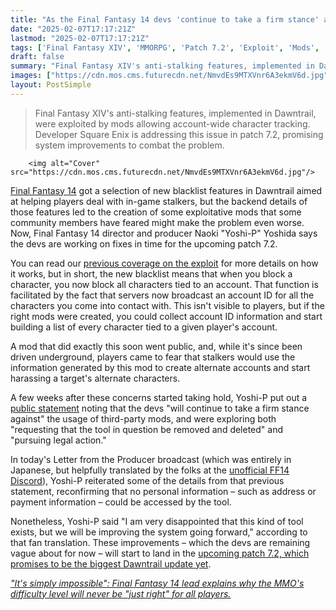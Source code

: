 ```yaml
---
title: "As the Final Fantasy 14 devs 'continue to take a firm stance' against mods that can enable harassment, Yoshi-P says improvements are starting in patch 7.2"
date: "2025-02-07T17:17:21Z"
lastmod: "2025-02-07T17:17:21Z"
tags: ['Final Fantasy XIV', 'MMORPG', 'Patch 7.2', 'Exploit', 'Mods', 'Stalking', 'Online Safety']
draft: false
summary: "Final Fantasy XIV's anti-stalking features, implemented in Dawntrail, were exploited by mods allowing account-wide character tracking.  Developer Square Enix is addressing this issue in patch 7.2, promising system improvements to combat the problem."
images: ["https://cdn.mos.cms.futurecdn.net/NmvdEs9MTXVnr6A3ekmV6d.jpg"]
layout: PostSimple
---
```

> Final Fantasy XIV's anti-stalking features, implemented in Dawntrail, were exploited by mods allowing account-wide character tracking.  Developer Square Enix is addressing this issue in patch 7.2, promising system improvements to combat the problem.


        <img alt="Cover" src="https://cdn.mos.cms.futurecdn.net/NmvdEs9MTXVnr6A3ekmV6d.jpg"/>
        
[Final Fantasy 14](https://www.gamesradar.com/final-fantasy-xiv/) got a selection of new blacklist features in Dawntrail aimed at helping players deal with in-game stalkers, but the backend details of those features led to the creation of some exploitative mods that some community members have feared might make the problem even worse. Now, Final Fantasy 14 director and producer Naoki "Yoshi-P" Yoshida says the devs are working on fixes in time for the upcoming patch 7.2.

You can read our [previous coverage on the exploit](https://www.gamesradar.com/games/final-fantasy/final-fantasy-14-dawntrail-helped-players-block-stalkers-but-the-problem-might-get-much-worse-with-a-backend-exploit-some-mods-are-already-taking-advantage-of/) for more details on how it works, but in short, the new blacklist means that when you block a character, you now block all characters tied to an account. That function is facilitated by the fact that servers now broadcast an account ID for all the characters you come into contact with. This isn't visible to players, but if the right mods were created, you could collect account ID information and start building a list of every character tied to a given player's account.

A mod that did exactly this soon went public, and, while it's since been driven underground, players came to fear that stalkers would use the information generated by this mod to create alternate accounts and start harassing a target's alternate characters.

A few weeks after these concerns started taking hold, Yoshi-P put out a [public statement](https://forum.square-enix.com/ffxiv/threads/515102-Regarding-the-Use-of-Third-Party-Programs-and-Player-Safety) noting that the devs "will continue to take a firm stance against" the usage of third-party mods, and were exploring both "requesting that the tool in question be removed and deleted" and "pursuing legal action."

In today's Letter from the Producer broadcast (which was entirely in Japanese, but helpfully translated by the folks at the [unofficial FF14 Discord](https://discord.gg/ffxiv)), Yoshi-P reiterated some of the details from that previous statement, reconfirming that no personal information – such as address or payment information – could be accessed by the tool.

Nonetheless, Yoshi-P said "I am very disappointed that this kind of tool exists, but we will be improving the system going forward," according to that fan translation. These improvements – which the devs are remaining vague about for now – will start to land in the [upcoming patch 7.2, which promises to be the biggest Dawntrail update yet](https://www.gamesradar.com/games/final-fantasy/final-fantasy-14-gets-its-biggest-post-dawntrail-patch-yet-in-7-2-next-month-adding-a-new-savage-tier-trials-phantom-jobs-cosmic-exploration-and-more/).

[<em>"It's simply impossible": Final Fantasy 14 lead explains why the MMO's difficulty level will never be "just right" for all players.</em>](https://www.gamesradar.com/games/final-fantasy/its-simply-impossible-final-fantasy-14-lead-explains-why-the-mmos-difficulty-level-will-never-be-just-right-for-all-players/)
        